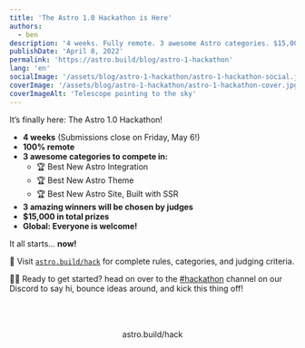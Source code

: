 ```yaml
---
title: 'The Astro 1.0 Hackathon is Here'
authors: 
  - ben
description: '4 weeks. Fully remote. 3 awesome Astro categories. $15,000 in prizes. What are you waiting for?'
publishDate: 'April 8, 2022'
permalink: 'https://astro.build/blog/astro-1-hackathon'
lang: 'en'
socialImage: '/assets/blog/astro-1-hackathon/astro-1-hackathon-social.jpg'
coverImage: '/assets/blog/astro-1-hackathon/astro-1-hackathon-cover.jpg'
coverImageAlt: 'Telescope pointing to the sky'
---
```



It’s finally here: The Astro 1.0 Hackathon! 

- **4 weeks** (Submissions close on Friday, May 6!)
- **100% remote**
- **3 awesome categories to compete in:** 
  - 🏆 Best New Astro Integration 
  - 🏆 Best New Astro Theme
  - 🏆 Best New Astro Site, Built with SSR
- **3 amazing winners will be chosen by judges**
- **$15,000 in total prizes**
- **Global: Everyone is welcome!**

It all starts... **now!**

🚀 Visit [`astro.build/hack`](https://astro.build/hack) for complete rules, categories, and judging criteria.

🏃‍♂️ Ready to get started? head on over to the [#hackathon](https://discord.gg/PPRn7Asd3q) channel on our Discord to say hi, bounce ideas around, and kick this thing off!

<div style="
    display: flex;
    justify-content: center;
    flex-direction: column;
    align-items: center;
    margin-top: 4rem;">
  <CallToAction primary href="https://astro.build/hack">astro.build/hack</CallToAction>
</div>


